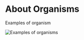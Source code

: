 
<Meta title="Organisms/About" />

# About Organisms

Examples of organism

![Examples of organisms](https://bradfrost.com/wp-content/uploads/2013/06/organism2.jpg)
